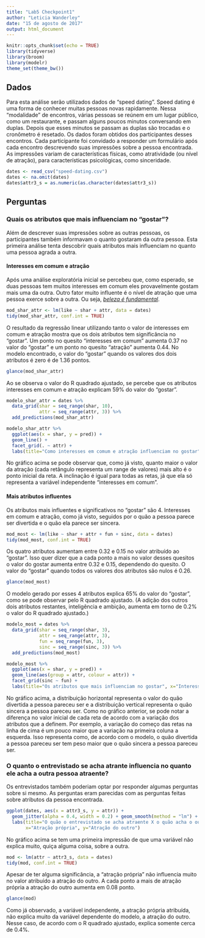 ```yaml
---
title: "Lab5 Checkpoint1"
author: "Leticia Wanderley"
date: "15 de agosto de 2017"
output: html_document
---
```


```r
knitr::opts_chunk$set(echo = TRUE)
library(tidyverse)
library(broom)
library(modelr)
theme_set(theme_bw())
```

## Dados

Para esta análise serão utilizados dados de "speed dating". Speed dating é uma forma de conhecer muitas pessoas novas rapidamente. Nessa "modalidade" de encontros, várias pessoas se reúnem em um lugar público, como um restaurante, e passam alguns poucos minutos conversando em duplas. Depois que esses minutos se passam as duplas são trocadas e o cronômetro é resetado. 
Os dados foram obtidos dos participantes desses encontros. Cada participante foi convidado a responder um formulário após cada encontro descrevendo suas impressões sobre a pessoa encontrada. As impressões variam de características físicas, como atratividade (ou nível de atração), para características psicológicas, como sinceridade.

```r
dates <- read_csv("speed-dating.csv")
dates <- na.omit(dates)
dates$attr3_s = as.numeric(as.character(dates$attr3_s))
```

## Perguntas

### Quais os atributos que mais influenciam no "gostar"?

Além de descrever suas impressões sobre as outras pessoas, os participantes também informavam o quanto gostaram da outra pessoa. Esta primeira análise tenta descobrir quais atributos mais influenciam no quanto uma pessoa agrada a outra.

#### Interesses em comum e atração

Após uma análise exploratória inicial se percebeu que, como esperado, se duas pessoas tem muitos interesses em comum eles provavelmente gostam mais uma da outra. Outro fator muito influente é o nível de atração que uma pessoa exerce sobre a outra. Ou seja, [_beleza é fundamental_](http://www.viniciusdemoraes.com.br/pt-br/poesia/poesias-avulsas/receita-de-mulher).

```r
mod_shar_attr <- lm(like ~ shar + attr, data = dates)
tidy(mod_shar_attr, conf.int = TRUE)
```

O resultado da regressão linear utilizando tanto o valor de interesses em comum e atração mostra que os dois atributos tem significância no "gostar". Um ponto no quesito "interesses em comum" aumenta 0.37 no valor do "gostar" e um ponto no quesito "atração" aumenta 0.44. No modelo encontrado, o valor do "gostar" quando os valores dos dois atributos é zero é de 1.36 pontos.

```r
glance(mod_shar_attr)
```

Ao se observa o valor do R quadrado ajustado, se percebe que os atributos interesses em comum e atração explicam 59% do valor do "gostar".

```r
modelo_shar_attr = dates %>% 
  data_grid(shar = seq_range(shar, 10), 
            attr = seq_range(attr, 3)) %>% 
  add_predictions(mod_shar_attr)

modelo_shar_attr %>% 
  ggplot(aes(x = shar, y = pred)) + 
  geom_line() + 
  facet_grid(. ~ attr) +
  labs(title="Como interesses em comum e atração influenciam no gostar", x="Interesses em comum", y="Predição do gostar")
```

No gráfico acima se pode observar que, como já visto, quanto maior o valor da atração (cada retângulo representa um range de valores) mais alto é o ponto inicial da reta. A inclinação é igual para todas as retas, já que ela só representa a variável independente "interesses em comum".

#### Mais atributos influentes

Os atributos mais influentes e significativos no "gostar" são 4. Interesses em comum e atração, como já visto, seguidos por o quão a pessoa parece ser divertida e o quão ela parece ser sincera.

```r
mod_most <- lm(like ~ shar + attr + fun + sinc, data = dates)
tidy(mod_most, conf.int = TRUE)
```

Os quatro atributos aumentam entre 0.32 e 0.15 no valor atribuído ao "gostar". Isso quer dizer que a cada ponto a mais no valor desses quesitos o valor do gostar aumenta entre 0.32 e 0.15, dependendo do quesito. O valor do "gostar" quando todos os valores dos atributos são nulos é 0.26.

```r
glance(mod_most)
```

O modelo gerado por esses 4 atributos explica 65% do valor do "gostar", como se pode observar pelo R quadrado ajustado. (A adição dos outros dois atributos restantes, inteligência e ambição, aumenta em torno de 0.2% o valor do R quadrado ajustado.)

```r
modelo_most = dates %>% 
  data_grid(shar = seq_range(shar, 3), 
            attr = seq_range(attr, 3),
            fun = seq_range(fun, 3),
            sinc = seq_range(sinc, 3)) %>% 
  add_predictions(mod_most)

modelo_most %>% 
  ggplot(aes(x = shar, y = pred)) + 
  geom_line(aes(group = attr, colour = attr)) + 
  facet_grid(sinc ~ fun) +
  labs(title="Os atributos que mais influenciam no gostar", x="Interesses em comum", y="Predição do gostar", colour="Atração")
```

No gráfico acima, a distribuição horizontal representa o valor do quão divertida a pessoa pareceu ser e a distribuição vertical representa o quão sincera a pessoa pareceu ser. Como no gráfico anterior, se pode notar a diferença no valor inicial de cada reta de acordo com a variação dos atributos que a definem. Por exemplo, a variação do começo das retas na linha de cima é um pouco maior que a variação na primeira coluna a esquerda. Isso representa como, de acordo com o modelo, o quão divertida a pessoa pareceu ser tem peso maior que o quão sincera a pessoa pareceu ser.

### O quanto o entrevistado se acha atrante influencia no quanto ele acha a outra pessoa atraente?

Os entrevistados também poderiam optar por responder algumas perguntas sobre si mesmo. As perguntas eram parecidas com as perguntas feitas sobre atributos da pessoa encontrada.

```r
ggplot(dates, aes(x = attr3_s, y = attr)) + 
  geom_jitter(alpha = 0.4, width = 0.2) + geom_smooth(method = "lm") +
  labs(title="O quão o entrevistado se acha atraente X o quão acha o outro atraente",
       x="Atração própria", y="Atração do outro")
```

No gráfico acima se tem uma primeira impressão de que uma variável não explica muito, quiça alguma coisa, sobre a outra.

```r
mod <- lm(attr ~ attr3_s, data = dates)
tidy(mod, conf.int = TRUE)
```

Apesar de ter alguma significância, a "atração própria" não influencia muito no valor atribuído a atração do outro. A cada ponto a mais de atração própria a atração do outro aumenta em 0.08 ponto.

```r
glance(mod) 
```

Como já observado, a variável independente, a atração própria atribuída, não explica muito da variável dependente do modelo, a atração do outro. Nesse caso, de acordo com o R quadrado ajustado, explica somente cerca de 0.4%. 